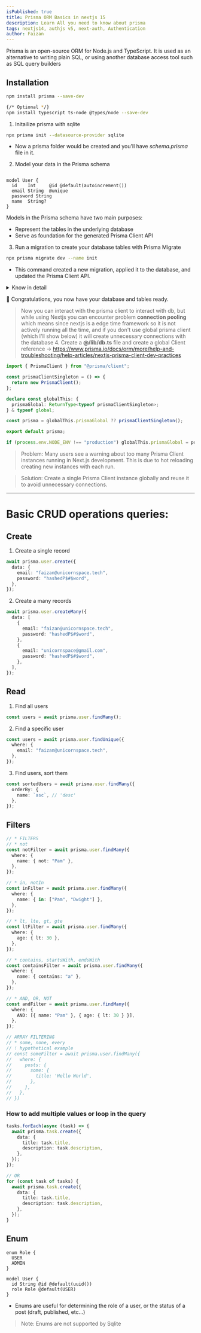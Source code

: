 ```yaml
---
isPublished: true
title: Prisma ORM Basics in nextjs 15
description: Learn All you need to know about prisma
tags: nextjs14, authjs v5, next-auth, Authentication
author: Faizan
---
```



Prisma is an open-source ORM for Node.js and TypeScript. It is used as an alternative to writing plain SQL, or using another database access tool such as SQL query builders

## Installation

```bash
npm install prisma --save-dev

{/* Optional */}
npm install typescript ts-node @types/node --save-dev
```

1. Initailize prisma with sqlite

```bash
npx prisma init --datasource-provider sqlite
```

- Now a prisma folder would be created and you'll have _schema.prisma_ file in it.

2. Model your data in the Prisma schema

```js:prisma/schema.prisma

model User {
  id    Int     @id @default(autoincrement())
  email String  @unique
  password String
  name  String?
}
```

Models in the Prisma schema have two main purposes:

- Represent the tables in the underlying database
- Serve as foundation for the generated Prisma Client API

3. Run a migration to create your database tables with Prisma Migrate

```bash
npx prisma migrate dev --name init
```

- This command created a new migration, applied it to the database, and updated the Prisma Client API.

<details>
<summary>Know in detail</summary>

this command did 3 things

- It created a new SQL migration file for this migration in the prisma/migrations directory.
- It executed the SQL migration file against the database.
- It ran prisma generate under the hood (which installed the @prisma/client package and generated a tailored Prisma Client API based on your models)
</details>

🎉 Congratulations, you now have your database and tables ready.

> Now you can interact with the prisma client to interact with db, but while using Nextjs you can encounter problem **connection pooling** which means since nextjs is a edge time framework so it is not actively running all the time, and if you don't use global prisma client (which I'll show below) it will create unnecessary connections with the database 4. Create a **@/lib/db.ts** file and create a global Client reference -> https://www.prisma.io/docs/orm/more/help-and-troubleshooting/help-articles/nextjs-prisma-client-dev-practices

```ts:lib/db.ts
import { PrismaClient } from "@prisma/client";

const prismaClientSingleton = () => {
  return new PrismaClient();
};

declare const globalThis: {
  prismaGlobal: ReturnType<typeof prismaClientSingleton>;
} & typeof global;

const prisma = globalThis.prismaGlobal ?? prismaClientSingleton();

export default prisma;

if (process.env.NODE_ENV !== "production") globalThis.prismaGlobal = prisma;
```

> Problem:
> Many users see a warning about too many Prisma Client instances running in Next.js development. This is due to hot reloading creating new instances with each run.

> Solution:
> Create a single Prisma Client instance globally and reuse it to avoid unnecessary connections.

---

# Basic CRUD operations queries:

## Create

1.  Create a single record

```ts
await prisma.user.create({
  data: {
    email: "faizan@unicornspace.tech",
    password: "hashedP$#$word",
  },
});
```

2.  Create a many records

```ts
await prisma.user.createMany({
  data: [
    {
      email: "faizan@unicornspace.tech",
      password: "hashedP$#$word",
    },
    {
      email: "unicornspace@gmail.com",
      password: "hashedP$#$word",
    },
  ],
});
```

## Read

1. Find all users

```ts
const users = await prisma.user.findMany();
```

2. Find a specific user

```ts
const users = await prisma.user.findUnique({
  where: {
    email: "faizan@unicornspace.tech",
  },
});
```

3. Find users, sort them

```ts
const sortedUsers = await prisma.user.findMany({
  orderBy: {
    name: `asc`, // 'desc'
  },
});
```

## Filters

```ts
// * FILTERS
// * not
const notFilter = await prisma.user.findMany({
  where: {
    name: { not: "Pam" },
  },
});

// * in, notIn
const inFilter = await prisma.user.findMany({
  where: {
    name: { in: ["Pam", "Dwight"] },
  },
});

// * lt, lte, gt, gte
const ltFilter = await prisma.user.findMany({
  where: {
    age: { lt: 30 },
  },
});

// * contains, startsWith, endsWith
const containsFilter = await prisma.user.findMany({
  where: {
    name: { contains: "a" },
  },
});

// * AND, OR, NOT
const andFilter = await prisma.user.findMany({
  where: {
    AND: [{ name: "Pam" }, { age: { lt: 30 } }],
  },
});

// ARRAY FILTERING
// * some, none, every
// ! hypothetical example
// const someFilter = await prisma.user.findMany({
//   where: {
//     posts: {
//       some: {
//         title: 'Hello World',
//       },
//     },
//   },
// })
```
### How to add multiple values or loop in the query

```ts
tasks.forEach(async (task) => {
  await prisma.task.create({
    data: {
      title: task.title,
      description: task.description,
    },
  });
});

// OR
for (const task of tasks) {
  await prisma.task.create({
    data: {
      title: task.title,
      description: task.description,
    },
  });
}

```




## Enum

```prisma
enum Role {
  USER
  ADMIN
}

model User {
  id String @id @default(uuid())
  role Role @default(USER)
}
```

- Enums are useful for determining the role of a user, or the status of a post (draft, published, etc...)

> Note: Enums are not supported by Sqlite